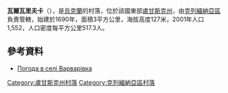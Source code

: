 {{coord|49|4|21|N|38|24|9|E|scale:100000|display=title}}

'''瓦爾瓦里夫卡'''（{{lang-uk|Варварівка}}），是[[烏克蘭|烏克蘭]]的村落，位於該國東部[[盧甘斯克州|盧甘斯克州]]，由[[克列緬納亞區|克列緬納亞區]]負責管轄，始建於1690年，面積3平方公里，海拔高度127米，2001年人口1,552，人口密度每平方公里517.3人。

==參考資料==
* [http://weather.in.ua/ua/lyganskaja/2513 Погода в селі Варварівка] {{Wayback|url=http://weather.in.ua/ua/lyganskaja/2513 |date=20160305103556 }}

{{DEFAULTSORT:Варварівка}}
[[Category:盧甘斯克州村落|Category:盧甘斯克州村落]]
[[Category:克列緬納亞區村落|Category:克列緬納亞區村落]]


{{Luhansk-geo-stub}}